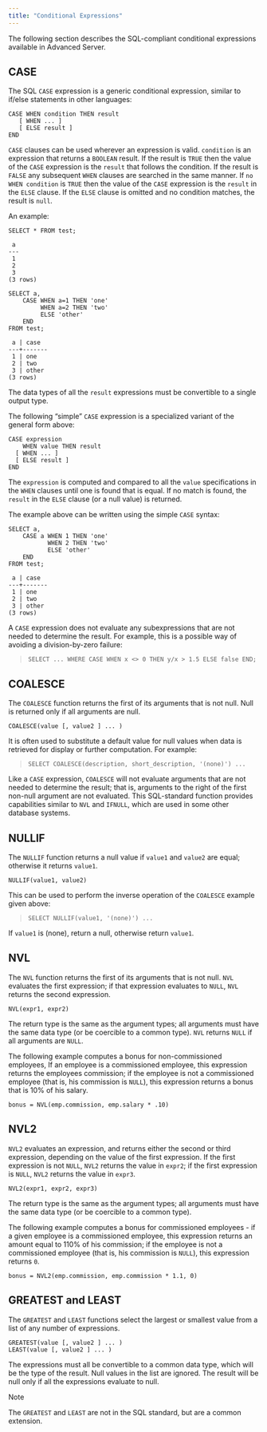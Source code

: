 ```yaml
---
title: "Conditional Expressions"
---
```


<div id="conditional_expressions" class="registered_link"></div>


The following section describes the SQL-compliant conditional expressions available in Advanced Server.

## CASE

The SQL `CASE` expression is a generic conditional expression, similar to if/else statements in other languages:

    CASE WHEN condition THEN result
       [ WHEN ... ]
       [ ELSE result ]
    END

`CASE` clauses can be used wherever an expression is valid. `condition` is an expression that returns a `BOOLEAN` result. If the result is `TRUE` then the value of the `CASE` expression is the `result` that follows the condition. If the result is `FALSE` any subsequent `WHEN` clauses are searched in the same manner. If `no WHEN condition` is `TRUE` then the value of the `CASE` expression is the `result` in the `ELSE` clause. If the `ELSE` clause is omitted and no condition matches, the result is `null`.

An example:

    SELECT * FROM test;

     a
    ---
     1
     2
     3
    (3 rows)

    SELECT a,
        CASE WHEN a=1 THEN 'one'
             WHEN a=2 THEN 'two'
             ELSE 'other'
        END
    FROM test;

     a | case
    ---+-------
     1 | one
     2 | two
     3 | other
    (3 rows)

The data types of all the `result` expressions must be convertible to a single output type.

The following “simple” `CASE` expression is a specialized variant of the general form above:

    CASE expression
        WHEN value THEN result
      [ WHEN ... ]
      [ ELSE result ]
    END

The `expression` is computed and compared to all the `value` specifications in the `WHEN` clauses until one is found that is equal. If no match is found, the `result` in the `ELSE` clause (or a null value) is returned.

The example above can be written using the simple `CASE` syntax:

    SELECT a,
        CASE a WHEN 1 THEN 'one'
               WHEN 2 THEN 'two'
               ELSE 'other'
        END
    FROM test;

     a | case
    ---+-------
     1 | one
     2 | two
     3 | other
    (3 rows)

A `CASE` expression does not evaluate any subexpressions that are not needed to determine the result. For example, this is a possible way of avoiding a division-by-zero failure:

> `SELECT ... WHERE CASE WHEN x <> 0 THEN y/x > 1.5 ELSE false END;`

## COALESCE

The `COALESCE` function returns the first of its arguments that is not null. Null is returned only if all arguments are null.

    COALESCE(value [, value2 ] ... )

It is often used to substitute a default value for null values when data is retrieved for display or further computation. For example:

> `SELECT COALESCE(description, short_description, '(none)') ...`

Like a `CASE` expression, `COALESCE` will not evaluate arguments that are not needed to determine the result; that is, arguments to the right of the first non-null argument are not evaluated. This SQL-standard function provides capabilities similar to `NVL` and `IFNULL`, which are used in some other database systems.

## NULLIF

The `NULLIF` function returns a null value if `value1` and `value2` are equal; otherwise it returns `value1`.

    NULLIF(value1, value2)

This can be used to perform the inverse operation of the `COALESCE` example given above:

> `SELECT NULLIF(value1, '(none)') ...`

If `value1` is (none), return a null, otherwise return `value1`.

## NVL

The `NVL` function returns the first of its arguments that is not null. `NVL` evaluates the first expression; if that expression evaluates to `NULL`, `NVL` returns the second expression.

    NVL(expr1, expr2)

The return type is the same as the argument types; all arguments must have the same data type (or be coercible to a common type). `NVL` returns `NULL` if all arguments are `NULL`.

The following example computes a bonus for non-commissioned employees, If an employee is a commissioned employee, this expression returns the employees commission; if the employee is not a commissioned employee (that is, his commission is `NULL`), this expression returns a bonus that is 10% of his salary.

    bonus = NVL(emp.commission, emp.salary * .10)

## NVL2

`NVL2` evaluates an expression, and returns either the second or third expression, depending on the value of the first expression. If the first expression is not `NULL`, `NVL2` returns the value in `expr2`; if the first expression is `NULL`, `NVL2` returns the value in `expr3`.

    NVL2(expr1, expr2, expr3)

The return type is the same as the argument types; all arguments must have the same data type (or be coercible to a common type).

The following example computes a bonus for commissioned employees - if a given employee is a commissioned employee, this expression returns an amount equal to 110% of his commission; if the employee is not a commissioned employee (that is, his commission is `NULL`), this expression returns `0`.

    bonus = NVL2(emp.commission, emp.commission * 1.1, 0)

## GREATEST and LEAST

The `GREATEST` and `LEAST` functions select the largest or smallest value from a list of any number of expressions.

    GREATEST(value [, value2 ] ... )
    LEAST(value [, value2 ] ... )

The expressions must all be convertible to a common data type, which will be the type of the result. Null values in the list are ignored. The result will be null only if all the expressions evaluate to null.

<div class="note">

<div class="title">

Note

</div>

The `GREATEST` and `LEAST` are not in the SQL standard, but are a common extension.

</div>
